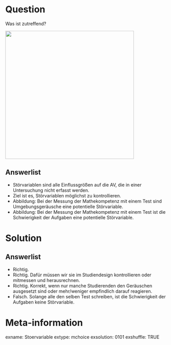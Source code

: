 Question
========
Was ist zutreffend?

![](images/Stoervariable.jpeg){width=400px}

Answerlist
----------
* Störvariablen sind alle Einflussgrößen auf die AV, die in einer Untersuchung nicht erfasst werden.
* Ziel ist es, Störvariablen möglichst zu kontrollieren.
* Abbildung: Bei der Messung der Mathekompetenz mit einem Test sind Umgebungsgeräusche eine potentielle Störvariable.
* Abbildung: Bei der Messung der Mathekompetenz mit einem Test ist die Schwierigkeit der Aufgaben eine potentielle Störvariable.


Solution
========

Answerlist
----------
* Richtig. 
* Richtig. Dafür müssen wir sie im Studiendesign kontrollieren oder mitmessen und herausrechnen.
* Richtig. Korrekt, wenn nur manche Studierenden den Geräuschen ausgesetzt sind oder mehr/weniger empfindlich darauf reagieren.
* Falsch. Solange alle den selben Test schreiben, ist die Schwierigkeit der Aufgaben keine Störvariable.


Meta-information
================
exname: Stoervariable
extype: mchoice 
exsolution: 0101
exshuffle: TRUE